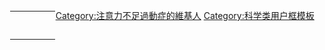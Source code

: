<div style="float: left; border:solid {{{1|#993333}}} 1px; margin: 1px;">
{| cellspacing="0" style="width: 238px; background: {{{2|#993333}}};"
| style="width: 45px; height: 45px; background: {{{1|#FFdb4f}}}; text-align: center; font-size: {{{5|12}}}pt; color: #993333;" | '''{{{5|<b>ADHD</b>}}}'''
| style="font-size: 10pt; padding: 4pt; text-align: center; line-height: 1.25em; color: #ffdb4f;" | {{{4|<b>這個用戶患有<br>[[注意力不足過動症|<span style="color:#FFdb4f">注意力不足過動症</span>]]</b>}}}<includeonly>[[Category:注意力不足過動症的維基人]]</includeonly>
|}</div><noinclude>
[[Category:科学类用户框模板]]
</noinclude>